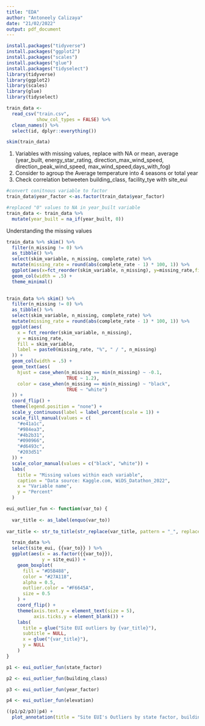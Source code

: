 ```yaml
---
title: "EDA"
author: "Antoneely Calizaya"
date: "21/02/2022"
output: pdf_document
---
```


```r
install.packages("tidyverse")
install.packages("ggplot2")
install.packages("scales")
install.packages("glue")
install.packages("tidyselect")
library(tidyverse)
library(ggplot2)
library(scales)
library(glue)
library(tidyselect)
```


```r
train_data <- 
  read_csv("train.csv",
           show_col_types = FALSE) %>%
  clean_names() %>%
  select(id, dplyr::everything())

skim(train_data)
```
1. Variables with missing values, replace with NA or mean, average (year_built,
energy_star_rating, direction_max_wind_speed,  direction_peak_wind_speed, max_wind_speed,days_with_fog)
2. Consider to agroup the Average temperature into 4 seasons or total year
3. Check correlation betweeten building_class, facility_tye with site_eui

```r
#convert conitnous variable to factor
train_data$year_factor <-as.factor(train_data$year_factor)

#replaced "0" values to NA in year_built variable
train_data <- train_data %>%
  mutate(year_built = na_if(year_built, 0))

```

Understanding the missing values

```r
train_data %>% skim() %>%
  filter(n_missing != 0) %>%
  as_tibble() %>%
  select(skim_variable, n_missing, complete_rate) %>%
  mutate(missing_rate = round(abs(complete_rate - 1) * 100, 1)) %>%
  ggplot(aes(x=fct_reorder(skim_variable, n_missing), y=missing_rate,fill = skim_variable,label = paste0(missing_rate, "%", " / ", n_missing)))+
  geom_col(width = .5) +
  theme_minimal()
  
```

```r
train_data %>% skim() %>%
  filter(n_missing != 0) %>%
  as_tibble() %>%
  select(skim_variable, n_missing, complete_rate) %>%
  mutate(missing_rate = round(abs(complete_rate - 1) * 100, 1)) %>%
  ggplot(aes(
    x = fct_reorder(skim_variable, n_missing),
    y = missing_rate,
    fill = skim_variable,
    label = paste0(missing_rate, "%", " / ", n_missing)
  )) +
  geom_col(width = .5) +
  geom_text(aes(
    hjust = case_when(n_missing == min(n_missing) ~ -0.1,
                      TRUE ~ 1.2),
    color = case_when(n_missing == min(n_missing) ~ "black",
                      TRUE ~ "white")
  )) +
  coord_flip() +
  theme(legend.position = "none") +
  scale_y_continuous(label = label_percent(scale = 1)) +
  scale_fill_manual(values = c(
    "#e41a1c",
    "#984ea3",
    "#4b2b31",
    "#090966",
    "#d6493c",
    "#203d51"
  )) +
  scale_color_manual(values = c("black", "white")) +
  labs(
    title = "Missing values within each variable",
    caption = "Data source: Kaggle.com, WiDS_Datathon_2022",
    x = "Variable name",
    y = "Percent"
  )

```
```r
eui_outlier_fun <- function(var_to) {
  
  var_title <- as_label(enquo(var_to))
  
var_title <- str_to_title(str_replace(var_title, pattern = "_", replacement = " " ))

  train_data %>% 
  select(site_eui, {{var_to}} ) %>%
  ggplot(aes(x = as.factor({{var_to}}), 
             y = site_eui)) +
    geom_boxplot(
      fill = "#D5B488",
      color = "#27A118",
      alpha = 0.5,
      outlier.color = "#F6645A",
      size = 0.5
    ) +
    coord_flip() +
    theme(axis.text.y = element_text(size = 5),
          axis.ticks.y = element_blank()) +
    labs(
      title = glue("Site EUI outliers by {var_title}"),
      subtitle = NULL,
      x = glue("{var_title}"),
      y = NULL
    )
}

p1 <- eui_outlier_fun(state_factor) 

p2 <- eui_outlier_fun(building_class)

p3 <- eui_outlier_fun(year_factor)

p4 <- eui_outlier_fun(elevation)

((p1/p2/p3)|p4) + 
  plot_annotation(title = "Site EUI's Outliers by state factor, building class, year built and elevation")
```

